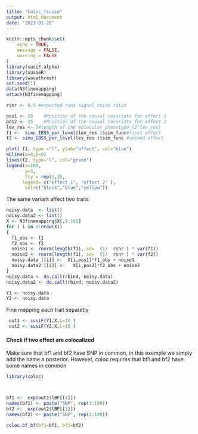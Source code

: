 ```yaml
---
title: "Coloc_fsusie"
output: html_document
date: "2023-01-28"
---
```


```r
 

knitr::opts_chunk$set(
	echo = TRUE,
	message = FALSE,
	warning = FALSE
)
library(susiF.alpha)
library(susieR)
library(wavethresh)
set.seed(1)
data(N3finemapping)
attach(N3finemapping)

rsnr <- 0.5 #expected root signal noise ratio

pos1 <- 25    #Position of the causal covariate for effect 1
pos2 <- 25    #Position of the causal covariate for effect 2
lev_res <- 7#length of the molecular phenotype (2^lev_res)
f1 <-  simu_IBSS_per_level(lev_res )$sim_func#first effect
f2 <- simu_IBSS_per_level(lev_res )$sim_func #second effect

plot( f1, type ="l", ylab="effect", col="blue")
abline(a=0,b=0)
lines(f2, type="l", col="green")
legend(x=100,
       y=3,
       lty = rep(1,3),
      legend= c("effect 1", "effect 2" ),
       col=c("black","blue","yellow"))

```
The same variant affect two traits

```r

noisy.data  <- list()
noisy.data2 <- list()
X <- N3finemapping$X[,1:100]
for ( i in 1:nrow(X))
{
  f1_obs <- f1
  f2_obs <- f2
  noise1 <- rnorm(length(f1), sd=  (1/  rsnr ) * var(f1))
  noise2 <- rnorm(length(f1), sd=  (1/  rsnr ) * var(f2))
  noisy.data [[i]] <-  X[i,pos1]*f1_obs + noise1
  noisy.data2 [[i]] <-   X[i,pos2]*f2_obs + noise2
}
noisy.data <- do.call(rbind, noisy.data)
noisy.data2 <- do.call(rbind, noisy.data2)

Y1 <- noisy.data
Y2 <- noisy.data


```


Fine mapping each trait separetly
```r
 out1 <- susiF(Y1,X,L=10 )
 out2 <- susiF(Y2,X,L=10 )
```
 

#### Check if two effect are colocalized


Make sure that bf1 and bf2 have SNP in common, in this exemple we simply add the 
name a posterior. However, coloc requires that bf1 and bf2 have some names in common
```r
library(coloc)



bf1 <-  exp(out1$lBF[[1]])
names(bf1) <- paste("SNP", rep(1:100))
bf2 <-  exp(out2$lBF[[1]])
names(bf2) <- paste("SNP", rep(1:100))
 
coloc.bf_bf(bf1=bf1, bf2=bf2)
```


